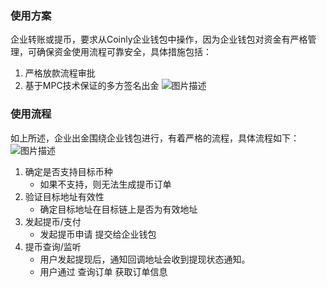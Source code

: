 ### 使用方案 ###
企业转账或提币，要求从Coinly企业钱包中操作，因为企业钱包对资金有严格管理，可确保资金使用流程可靠安全，具体措施包括：
1. 严格放款流程审批
2. 基于MPC技术保证的多方签名出金
![图片描述](/docs/image/Snipaste_2025-09-13_14-24-40.png)
### 使用流程 ###
如上所述，企业出金围绕企业钱包进行，有着严格的流程，具体流程如下：
![图片描述](/docs/image/intro06.png)
1. 确定是否支持目标币种
    - 如果不支持，则无法生成提币订单
2. 验证目标地址有效性
    - 确定目标地址在目标链上是否为有效地址
3. 发起提币/支付
    - 发起提币申请 提交给企业钱包
4. 提币查询/监听
    - 用户发起提现后，通知回调地址会收到提现状态通知。
    - 用户通过 查询订单 获取订单信息
